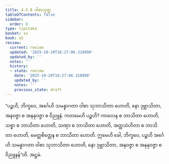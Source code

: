 ```yaml
---
title: 4.5.8 ဝါစာသုတ္တ
tableOfContents: false
sidebar:
  order: 8
type: tipitaka
basket: su
book: a5
review:
  current: review
  updated: '2025-10-20T16:27:06.318990'
  updated_by: ''
  notes: ''
  history:
  - state: review
    date: '2025-10-20T16:27:06.318990'
    updated_by: ''
    notes: ''
    previous_state: draft
---
```



<DynamicBreadcrumb />


<ReviewStatus review={frontmatter.review} showDetails={true} />

<HypothesisAnnotation frontmatter={frontmatter} />

<Division number="198" book="a5" e="ch" v="16" p="213">

<Paragraph number="1172" book="a5">
“ပဉ္စဟိ, ဘိက္ခဝေ, အင်္ဂေဟိ သမန္နာဂတာ ဝါစာ သုဘာသိတာ ဟောတိ, နော ဒုဗ္ဘာသိတာ, အနဝဇ္ဇာ စ အနနုဝဇ္ဇာ စ ဝိညူနံ. ကတမေဟိ ပဉ္စဟိ? ကာလေန စ ဘာသိတာ ဟောတိ, သစ္စာ စ ဘာသိတာ ဟောတိ, သဏှာ စ ဘာသိတာ ဟောတိ, အတ္ထသံဟိတာ စ ဘာသိတာ ဟောတိ, မေတ္တစိတ္တေန စ ဘာသိတာ ဟောတိ. ဣမေဟိ ခေါ, ဘိက္ခဝေ, ပဉ္စဟိ အင်္ဂေဟိ သမန္နာဂတာ ဝါစာ သုဘာသိတာ ဟောတိ, နော ဒုဗ္ဘာသိတာ, အနဝဇ္ဇာ စ အနနုဝဇ္ဇာ စ ဝိညူနန်”တိ.

</Paragraph>
</Division>

<Paragraph number="1173" type="center" book="a5">
အဋ္ဌမံ.
</Paragraph>